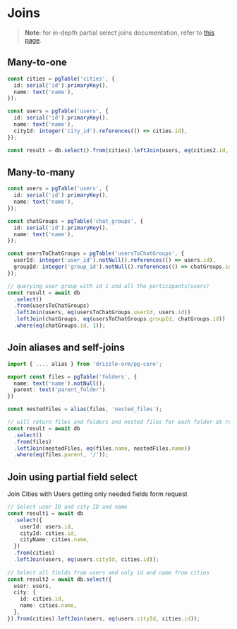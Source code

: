 # Joins

> **Note**: for in-depth partial select joins documentation, refer to [this page](../joins).

## Many-to-one

```typescript copy
const cities = pgTable('cities', {
  id: serial('id').primaryKey(),
  name: text('name'),
});

const users = pgTable('users', {
  id: serial('id').primaryKey(),
  name: text('name'),
  cityId: integer('city_id').references(() => cities.id),
});

const result = db.select().from(cities).leftJoin(users, eq(cities2.id, users2.cityId));
```

## Many-to-many

```typescript copy
const users = pgTable('users', {
  id: serial('id').primaryKey(),
  name: text('name'),
});

const chatGroups = pgTable('chat_groups', {
  id: serial('id').primaryKey(),
  name: text('name'),
});

const usersToChatGroups = pgTable('usersToChatGroups', {
  userId: integer('user_id').notNull().references(() => users.id),
  groupId: integer('group_id').notNull().references(() => chatGroups.id),
});

// querying user group with id 1 and all the participants(users)
const result = await db
  .select()
  .from(usersToChatGroups)
  .leftJoin(users, eq(usersToChatGroups.userId, users.id))
  .leftJoin(chatGroups, eq(usersToChatGroups.groupId, chatGroups.id))
  .where(eq(chatGroups.id, 1));
```

## Join aliases and self-joins

```typescript copy
import { ..., alias } from 'drizzle-orm/pg-core';

export const files = pgTable('folders', {
  name: text('name').notNull(),
  parent: text('parent_folder')
})

const nestedFiles = alias(files, 'nested_files');

// will return files and folders and nested files for each folder at root dir
const result = await db
  .select()
  .from(files)
  .leftJoin(nestedFiles, eq(files.name, nestedFiles.name))
  .where(eq(files.parent, '/'));
```

## Join using partial field select

Join Cities with Users getting only needed fields form request

```typescript copy
// Select user ID and city ID and name
const result1 = await db
  .select({
    userId: users.id,
    cityId: cities.id,
    cityName: cities.name,
  })
  .from(cities)
  .leftJoin(users, eq(users.cityId, cities.id));
  
// Select all fields from users and only id and name from cities
const result2 = await db.select({
  user: users,
  city: {
    id: cities.id,
    name: cities.name,
  },
}).from(cities).leftJoin(users, eq(users.cityId, cities.id));
```